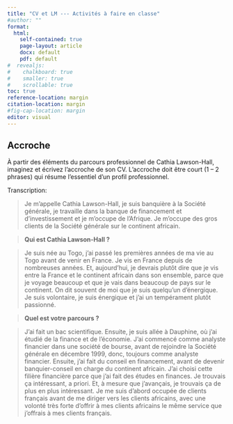```yaml
---
title: "CV et LM --- Activités à faire en classe"
#author: ""
format: 
  html: 
    self-contained: true
    page-layout: article
    docx: default
    pdf: default
#  revealjs: 
#    chalkboard: true
#    smaller: true
#    scrollable: true
toc: true
reference-location: margin
citation-location: margin
#fig-cap-location: margin
editor: visual
---
```


## Accroche

À partir des éléments du parcours professionnel de Cathia Lawson-Hall, imaginez et écrivez l'accroche de son CV. L'accroche doit être court (1 – 2 phrases) qui résume l'essentiel d'un profil professionnel.

Transcription:

> Je m’appelle Cathia Lawson-Hall, je suis banquière à la Société générale, je travaille dans la banque de financement et d’investissement et je m’occupe de l’Afrique. Je m’occupe des gros clients de la Société générale sur le continent africain.

> **Qui est Cathia Lawson-Hall ?**

> Je suis née au Togo, j’ai passé les premières années de ma vie au Togo avant de venir en France. Je vis en France depuis de nombreuses années. Et, aujourd’hui, je devrais plutôt dire que je vis entre la France et le continent africain dans son ensemble, parce que je voyage beaucoup et que je vais dans beaucoup de pays sur le continent. On dit souvent de moi que je suis quelqu’un d’énergique. Je suis volontaire, je suis énergique et j’ai un tempérament plutôt passionné.

> **Quel est votre parcours ?**

> J’ai fait un bac scientifique. Ensuite, je suis allée à Dauphine, où j’ai étudié de la finance et de l’économie. J’ai commencé comme analyste financier dans une société de bourse, avant de rejoindre la Société générale en décembre 1999, donc, toujours comme analyste financier. Ensuite, j’ai fait du conseil en financement, avant de devenir banquier-conseil en charge du continent africain. J’ai choisi cette filière financière parce que j’ai fait des études en finances. Je trouvais ça intéressant, a priori. Et, à mesure que j’avançais, je trouvais ça de plus en plus intéressant. Je me suis d’abord occupée de clients français avant de me diriger vers les clients africains, avec une volonté très forte d’offrir à mes clients africains le même service que j’offrais à mes clients français.
